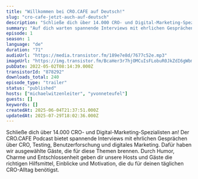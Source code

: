 ```yaml
---
title: "Willkommen bei CRO.CAFE auf Deutsch!"
slug: "cro-cafe-jetzt-auch-auf-deutsch"
description: "Schließe dich über 14.000 CRO- und Digital-Marketing-Spezialisten an!\nDer CRO.CAFE Podcast bietet spannende Interviews mit ehrlichen Gesprächen über CRO, Testing, Benutzerforschung und digitales Marketing. Dafür haben wir ausgewählte Gäste, die für diese Themen brennen. Durch Humor, Charme und Entschlossenheit geben dir unsere Hosts und Gäste die richtigen Hilfsmittel, Einblicke und Motivation, die du für deinen täglichen CRO-Alltag benötigst."
summary: "Auf dich warten spannende Interviews mit ehrlichen Gesprächen über CRO, Testing, Benutzerforschung und digitales Marketing."
episode: 1
season: 1
language: "de"
duration: "71"
audioUrl: "https://media.transistor.fm/189e7e8d/7677c52e.mp3"
imageUrl: "https://img.transistor.fm/BcaHer3r7hjOMCuIsFLobuR0JkZdI6gWbmti4_HOaW4/rs:fill:0:0:1/w:1400/h:1400/q:60/mb:500000/aHR0cHM6Ly9pbWct/dXBsb2FkLXByb2R1/Y3Rpb24udHJhbnNp/c3Rvci5mbS9mNTMy/ZTQ2YTdmMDhhYzYw/OTgyZjBmMmM1ZWZl/ODI5MC5wbmc.webp"
pubDate: 2022-05-02T08:14:39.000Z
transistorId: "878292"
downloads_total: 240
episode_type: "trailer"
status: "published"
hosts: ["michaelwitzenleiter", "yvonneteufel"]
guests: []
keywords: []
createdAt: 2025-06-04T21:37:51.000Z
updatedAt: 2025-07-29T18:02:36.000Z
---
```


Schließe dich über 14.000 CRO- und Digital-Marketing-Spezialisten an!
Der CRO.CAFE Podcast bietet spannende Interviews mit ehrlichen Gesprächen über CRO, Testing, Benutzerforschung und digitales Marketing. Dafür haben wir ausgewählte Gäste, die für diese Themen brennen. Durch Humor, Charme und Entschlossenheit geben dir unsere Hosts und Gäste die richtigen Hilfsmittel, Einblicke und Motivation, die du für deinen täglichen CRO-Alltag benötigst.
